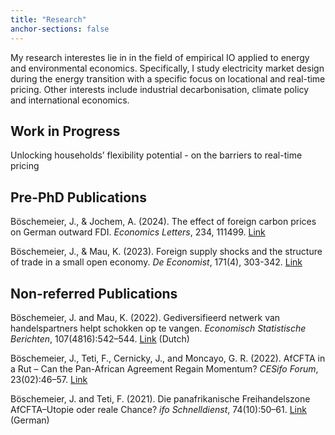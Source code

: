 ```yaml
---
title: "Research"
anchor-sections: false
---
```


My research interestes lie in in the field of empirical IO applied to energy and environmental economics. Specifically, I study electricity market design during the energy transition with a specific focus on locational and real-time pricing. Other interests include industrial decarbonisation, climate policy and international economics. 


## Work in Progress {.unnumbered}

Unlocking households’ flexibility potential - on
the barriers to real-time pricing

## Pre-PhD Publications

Böschemeier, J., & Jochem, A. (2024). The effect of foreign carbon prices on German outward FDI. *Economics Letters*, 234, 111499. [Link](https://www.sciencedirect.com/science/article/pii/S0165176523005256)

Böschemeier, J., & Mau, K. (2023). Foreign supply shocks and the structure of trade in a small open economy. *De Economist*, 171(4), 303-342. [Link](https://link.springer.com/article/10.1007/s10645-023-09425-z)



## Non-referred Publications

Böschemeier, J. and Mau, K. (2022). Gediversifieerd netwerk van handelspartners helpt
schokken op te vangen. *Economisch Statistische Berichten*, 107(4816):542–544.  [Link](https://esb.nu/gediversifieerd-netwerk-van-handelspartners-helpt-schokken-op-te-vangen/#:~:text=We%20laten%20zien%20dat%20industrie%C3%ABn,te%20verminderen%20in%20onzekere%20tijden.) (Dutch)


Böschemeier, J., Teti, F., Cernicky, J., and Moncayo, G. R. (2022). AfCFTA in a Rut –
Can the Pan-African Agreement Regain Momentum? *CESifo Forum*, 23(02):46–57. [Link](https://www.cesifo.org/en/publications/2022/article-journal/afcfta-rut-can-pan-african-agreement-regain-momentum)


Böschemeier, J. and Teti, F. (2021). Die panafrikanische Freihandelszone AfCFTA–Utopie
oder reale Chance? *ifo Schnelldienst*, 74(10):50–61. [Link](https://www.ifo.de/publikationen/2021/aufsatz-zeitschrift/die-panafrikanische-freihandelszone-afcfta-utopie-oder-reale6)
 (German) 

